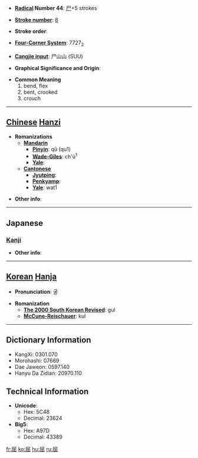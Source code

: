* '''[[Wiktionary:Chinese radical index| Radical]] Number 44''': [[Wiktionary:Chinese radical index 尸|尸]]+5 strokes

* '''[[Wiktionary:Chinese total strokes index|Stroke number]]''': [[Wiktionary:Chinese total strokes index 8|8]]

* '''Stroke order''': 

* '''[[Wiktionary:Chinese four corner index|Four-Corner System]]''': 7727<sub>2</sub>

* '''[[Wiktionary:Chinese Cangjie index|Cangjie input]]''': 尸山山 (SUU)

* '''Graphical Significance and Origin''': 

* '''Common Meaning'''
*#bend, flex
*# bent, crooked
*# crouch


----

== [[Chinese]] [[Hanzi]] ==

* '''Romanizations'''
** '''[[Mandarin]]'''
*** '''[[Pinyin]]''': qū (qu1)
*** '''[[Wade-Giles]]''': ch'ü<sup>1</sup>
*** '''[[Yale]]''': 
** '''[[Cantonese]]'''
*** '''[[Jyutping]]''':
*** '''[[Penkyamp]]''': 
*** '''[[Yale]]''': wat1

* '''Other info''': 

----

==Japanese==
===[[Kanji]]===
{{kanji|on readings=[[くつ]] (kutsu)
|kun readings=[[かがむ]] (kagamu), [[かがめる]] (kagameru)
}}

* '''Other info''':  

----

== [[Korean]] [[Hanja]] ==

* '''Pronunciation''': 굴

* '''Romanization'''
** '''[[The 2000 South Korean Revised Romanization|The 2000 South Korean Revised]]''': gul
** '''[[McCune-Reischauer]]''': kul

----

== Dictionary Information ==

* KangXi: 0301.070
* Morohashi: 07669
* Dae Jaweon: 0597.140
* Hanyu Da Zidian: 20970.110

== Technical Information ==

* '''Unicode''':
** Hex: 5C48
** Decimal: 23624
* '''Big5''':
** Hex: A97D
** Decimal: 43389

[[fr:屈]]
[[ko:屈]]
[[hu:屈]]
[[ru:屈]]